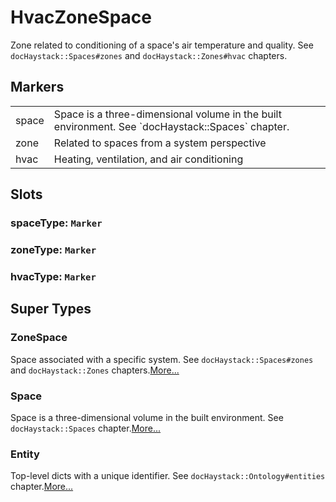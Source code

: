 # HvacZoneSpace
Zone related to conditioning of a space&#39;s air temperature and quality.
See `docHaystack::Spaces#zones` and `docHaystack::Zones#hvac` chapters.
## Markers
<table>
<tbody>
<tr>
<td className='p-2 align-top'><span className='bg-sky-200 rounded-md px-3 py-1 text-sky-700 block font-semibold text-center text-sm'>space </span></td>
<td className='p-2 align-top'>Space is a three-dimensional volume in the built environment. See `docHaystack::Spaces` chapter.</td>
</tr>
<tr>
<td className='p-2 align-top'><span className='bg-sky-200 rounded-md px-3 py-1 text-sky-700 block font-semibold text-center text-sm'>zone </span></td>
<td className='p-2 align-top'>Related to spaces from a system perspective</td>
</tr>
<tr>
<td className='p-2 align-top'><span className='bg-sky-200 rounded-md px-3 py-1 text-sky-700 block font-semibold text-center text-sm'>hvac </span></td>
<td className='p-2 align-top'>Heating, ventilation, and air conditioning</td>
</tr>
</tbody>
</table>

## Slots

### spaceType: `Marker`

### zoneType: `Marker`

### hvacType: `Marker`


## Super Types
### ZoneSpace
Space associated with a specific system.
See `docHaystack::Spaces#zones` and `docHaystack::Zones` chapters.[More...](./ZoneSpace)

### Space
Space is a three-dimensional volume in the built environment.
See `docHaystack::Spaces` chapter.[More...](./Space)

### Entity
Top-level dicts with a unique identifier.
See `docHaystack::Ontology#entities` chapter.[More...](./Entity)



